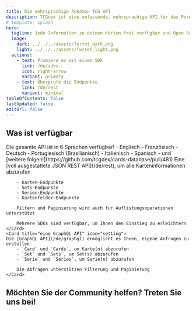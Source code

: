 ```yaml
---
title: Die mehrsprachige Pokémon TCG API
description: TCGdex ist eine umfassende, mehrsprachige API für das Pokémon TCG (Trading Card Game), die detaillierte Informationen zu Kartensets, einzelnen Karten und verwandten Informationen bietet. Das Ganze ist in 6 Sprachen verfügbar.
# template: splash
hero:
  tagline: Jede Information zu deinen Karten frei verfügbar und Open Source!
  image:
    dark: ../../../assets/furret_dark.png
    light: ../../../assets/furret_light.png
  actions:
    - text: Probiere es mit einem SDK
      link: /de/sdks
      icon: right-arrow
      variant: primary
    - text: Überprüfe die Endpunkte
      link: /de/rest
      variant: minimal
tableOfContents: false
lastUpdated: false
editUrl: false
---
```



## Was ist verfügbar

<CardGrid stagger>
	<Card title="6 Sprachen und es werden mehr" icon="heart">
	Die gesamte API ist in 6 Sprachen verfügbar!
	- Englisch
	- Französisch
	- Deutsch
	- Portugiesisch (Brasilianisch)
	- Italienisch
	- Spanisch
	- und [weitere folgen!](https://github.com/tcgdex/cards-database/pull/481)
	</Card>
	<Card title="eine JSON REST API" icon="add-document">
		Eine [voll ausgestattete JSON REST API](/de/rest), um alle Karteninformationen abzurufen

		- Karten-Endpunkte
		- Sets-Endpunkte
		- Serien-Endpunkte
		- Kartenfelder-Endpunkte

		Filtern und Paginierung wird auch für Auflistungsoperationen unterstützt

		Mehrere SDKs sind verfügbar, um Ihnen den Einstieg zu erleichtern
	</Card>
	<Card title="eine GraphQL API" icon="setting">
	Die [GraphQL API](/de/graphql) ermöglicht es Ihnen, eigene Anfragen zu erstellen
		- `Card` und `Cards`, um Karte(n) abzurufen
		- `Set` und `Sets`, um Set(s) abzurufen
		- `Serie` und `Series`, um Serie(n) abzurufen

		Die Abfragen unterstützen Filterung und Paginierung
	</Card>
</CardGrid>

## Möchten Sie der Community helfen? Treten Sie uns bei!

<CardGrid>
	<LinkCard href="https://discord.gg/NehYTAhsZE" title="Treten Sie unserem Discord bei" description="Discord ist unser Hauptkommunikationsmittel zwischen den Community-Mitgliedern" />
	<LinkCard href="https://github.com/tcgdex/cards-database" title="Markieren Sie das Repository mit einem Stern!" description="Helfen Sie unserem Repository, indem Sie es auf Github mit einem Stern markieren" />
	<LinkCard href="https://github.com/tcgdex/cards-database" title="Beitragen" description="Beiträge helfen Ihnen und anderen Community-Mitgliedern" />
	<LinkCard href="https://github.com/sponsors/tcgdex" title="Sponsoren Sie das Projekt" description="Die API ist kostspielig im Betrieb, außerdem erhalten Sie eine Gegenleistung für Ihre Investition :D" />
</CardGrid>
